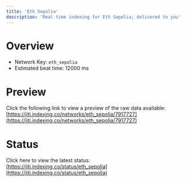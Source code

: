 ```yaml
---
title: 'Eth Sepolia'
description: 'Real time indexing for Eth Sepolia; delivered to you'
---
```


# Overview
- Network Key: `eth_sepolia`
- Estimated beat time: 12000 ms

# Preview
Click the following link to view a preview of the raw data available: [https://jiti.indexing.co/networks/eth_sepolia/7917727](https://jiti.indexing.co/networks/eth_sepolia/7917727)

# Status
Click here to view the latest status: [https://jiti.indexing.co/status/eth_sepolia](https://jiti.indexing.co/status/eth_sepolia)
